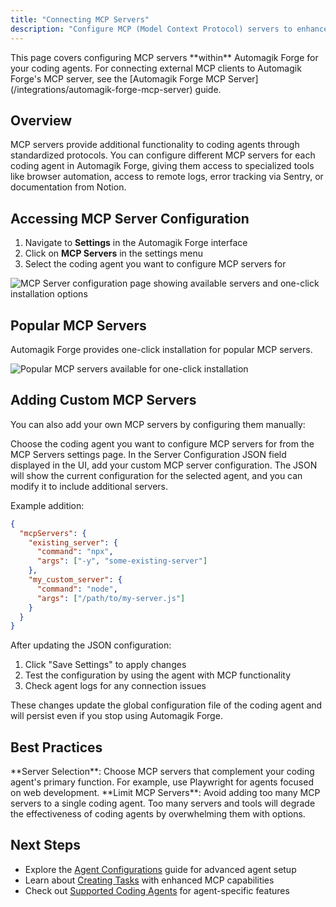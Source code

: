 ```yaml
---
title: "Connecting MCP Servers"
description: "Configure MCP (Model Context Protocol) servers to enhance your coding agents within Automagik Forge with additional tools and capabilities."
---
```



<Note>
This page covers configuring MCP servers **within** Automagik Forge for your coding agents. For connecting external MCP clients to Automagik Forge's MCP server, see the [Automagik Forge MCP Server](/integrations/automagik-forge-mcp-server) guide.
</Note>

## Overview

MCP servers provide additional functionality to coding agents through standardized protocols. You can configure different MCP servers for each coding agent in Automagik Forge, giving them access to specialized tools like browser automation, access to remote logs, error tracking via Sentry, or documentation from Notion.

## Accessing MCP Server Configuration

1. Navigate to **Settings** in the Automagik Forge interface
2. Click on **MCP Servers** in the settings menu
3. Select the coding agent you want to configure MCP servers for

<Frame>
<img src="/images/af-mcp-server-config.jpeg" alt="MCP Server configuration page showing available servers and one-click installation options" />
</Frame>

## Popular MCP Servers

Automagik Forge provides one-click installation for popular MCP servers.

<Frame>
<img src="/images/af-popular-mcp-servers.png" alt="Popular MCP servers available for one-click installation" />
</Frame>

## Adding Custom MCP Servers

You can also add your own MCP servers by configuring them manually:

<Steps>
<Step title="Select Coding Agent">
Choose the coding agent you want to configure MCP servers for from the MCP Servers settings page.
</Step>

<Step title="Update Server Configuration JSON">
In the Server Configuration JSON field displayed in the UI, add your custom MCP server configuration. The JSON will show the current configuration for the selected agent, and you can modify it to include additional servers.

Example addition:
```json
{
  "mcpServers": {
    "existing_server": {
      "command": "npx",
      "args": ["-y", "some-existing-server"]
    },
    "my_custom_server": {
      "command": "node",
      "args": ["/path/to/my-server.js"]
    }
  }
}
```
</Step>

<Step title="Save and Test">
After updating the JSON configuration:

1. Click "Save Settings" to apply changes
2. Test the configuration by using the agent with MCP functionality
3. Check agent logs for any connection issues

<Check>
These changes update the global configuration file of the coding agent and will persist even if you stop using Automagik Forge.
</Check>
</Step>
</Steps>

## Best Practices

<Tip>
**Server Selection**: Choose MCP servers that complement your coding agent's primary function. For example, use Playwright for agents focused on web development.
</Tip>

<Tip>
**Limit MCP Servers**: Avoid adding too many MCP servers to a single coding agent. Too many servers and tools will degrade the effectiveness of coding agents by overwhelming them with options.
</Tip>

## Next Steps

- Explore the [Agent Configurations](/configuration-customisation/agent-configurations) guide for advanced agent setup
- Learn about [Creating Tasks](/core-features/creating-tasks) with enhanced MCP capabilities
- Check out [Supported Coding Agents](/supported-coding-agents) for agent-specific features
